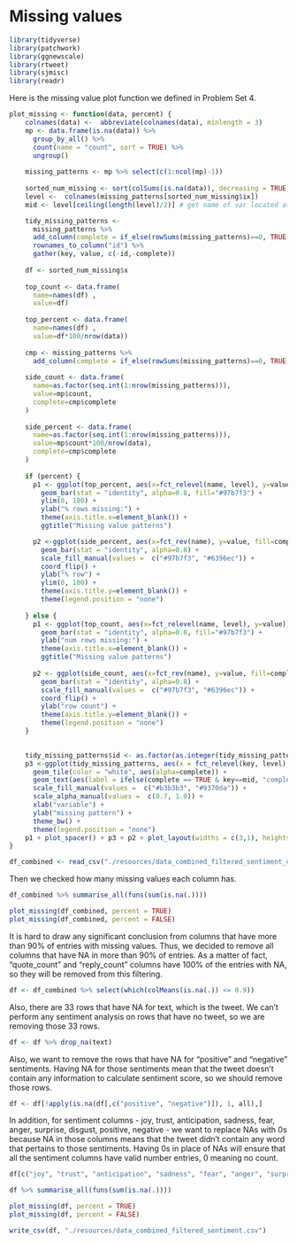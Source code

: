 # Missing values

```r
library(tidyverse)
library(patchwork)
library(ggnewscale)
library(rtweet)
library(sjmisc)
library(readr)
```

Here is the missing value plot function we defined in Problem Set 4.
```r
plot_missing <- function(data, percent) {
    colnames(data) <-  abbreviate(colnames(data), minlength = 3)
    mp <- data.frame(is.na(data)) %>%
      group_by_all() %>%
      count(name = "count", sort = TRUE) %>%
      ungroup()
    
    missing_patterns <- mp %>% select(c(1:ncol(mp)-1))
    
    sorted_num_missing <- sort(colSums(is.na(data)), decreasing = TRUE, index.return=TRUE)
    level <-  colnames(missing_patterns[sorted_num_missing$ix])
    mid <- level[ceiling(length(level)/2)] # get name of var located at the center of graph to put "complete case"

    tidy_missing_patterns <- 
      missing_patterns %>%
      add_column(complete = if_else(rowSums(missing_patterns)==0, TRUE, FALSE)) %>%
      rownames_to_column("id") %>%
      gather(key, value, c(-id,-complete))
    
    df <- sorted_num_missing$x
    
    top_count <- data.frame(
      name=names(df) ,  
      value=df)
    
    top_percent <- data.frame(
      name=names(df) ,  
      value=df*100/nrow(data))
    
    cmp <- missing_patterns %>%
      add_column(complete = if_else(rowSums(missing_patterns)==0, TRUE, FALSE))
    
    side_count <- data.frame(
      name=as.factor(seq.int(1:nrow(missing_patterns))),
      value=mp$count,
      complete=cmp$complete
    )
    
    side_percent <- data.frame(
      name=as.factor(seq.int(1:nrow(missing_patterns))),
      value=mp$count*100/nrow(data),
      complete=cmp$complete
    )
    
    if (percent) {
      p1 <- ggplot(top_percent, aes(x=fct_relevel(name, level), y=value)) + 
        geom_bar(stat = "identity", alpha=0.8, fill="#97b7f3") +
        ylim(0, 100) + 
        ylab("% rows missing:") + 
        theme(axis.title.x=element_blank()) +
        ggtitle("Missing value patterns")

      p2 <-ggplot(side_percent, aes(x=fct_rev(name), y=value, fill=complete)) + 
        geom_bar(stat = "identity", alpha=0.8) +
        scale_fill_manual(values =  c("#97b7f3", "#6396ec")) + 
        coord_flip() +
        ylab("% row") +
        ylim(0, 100) + 
        theme(axis.title.y=element_blank()) + 
        theme(legend.position = "none")
      
    } else {
      p1 <- ggplot(top_count, aes(x=fct_relevel(name, level), y=value)) + 
        geom_bar(stat = "identity", alpha=0.8, fill="#97b7f3") +
        ylab("num rows missing:") + 
        theme(axis.title.x=element_blank()) +
        ggtitle("Missing value patterns")
      
      p2 <- ggplot(side_count, aes(x=fct_rev(name), y=value, fill=complete)) + 
        geom_bar(stat = "identity", alpha=0.8) +
        scale_fill_manual(values =  c("#97b7f3", "#6396ec")) + 
        coord_flip() +
        ylab("row count") + 
        theme(axis.title.y=element_blank()) +
        theme(legend.position = "none")
    }
    

    tidy_missing_patterns$id <- as.factor(as.integer(tidy_missing_patterns$id))
    p3 <-ggplot(tidy_missing_patterns, aes(x = fct_relevel(key, level), y = fct_rev(id), fill = value)) +
      geom_tile(color = "white", aes(alpha=complete)) +
      geom_text(aes(label = ifelse(complete == TRUE & key==mid, "complete cases", ""))) + 
      scale_fill_manual(values =  c("#b3b3b3", "#9370da")) + 
      scale_alpha_manual(values =  c(0.7, 1.0)) + 
      xlab("variable") + 
      ylab("missing pattern") +
      theme_bw() + 
      theme(legend.position = "none")
    p1 + plot_spacer() + p3 + p2 + plot_layout(widths = c(3,1), heights = unit(c(2,1), c('cm','null')))
}
```

```r
df_combined <- read_csv("./resources/data_combined_filtered_sentiment_old.csv")
```

Then we checked how many missing values each column has.
```r
df_combined %>% summarise_all(funs(sum(is.na(.))))
```

```r
plot_missing(df_combined, percent = TRUE)
plot_missing(df_combined, percent = FALSE)
```

It is hard to draw any significant conclusion from columns that have more than 90% of entries with missing values. Thus, we decided to remove all columns that have NA in more than 90% of entries. As a matter of fact, "quote_count" and "reply_count" columns have 100% of the entries with NA, so they will be removed from this filtering. 

```r
df <- df_combined %>% select(which(colMeans(is.na(.)) <= 0.9))
```

Also, there are 33 rows that have NA for text, which is the tweet. We can't perform any sentiment analysis on rows that have no tweet, so we are removing those 33 rows.

```r
df <- df %>% drop_na(text)
```

Also, we want to remove the rows that have NA for "positive" and "negative" sentiments. Having NA for those sentiments mean that the tweet doesn't contain any information to calculate sentiment score, so we should remove those rows.

```r
df <- df[!apply(is.na(df[,c("positive", "negative")]), 1, all),]
```
In addition, for sentiment columns - joy, trust, anticipation, sadness, fear, anger, surprise, disgust, positive, negative - we want to replace NAs with 0s because NA in those columns means that the tweet didn't contain any word that pertains to those sentiments. Having 0s in place of NAs will ensure that all the sentiment columns have valid number entries, 0 meaning no count. 
```r
df[c("joy", "trust", "anticipation", "sadness", "fear", "anger", "surprise", "disgust", "positive", "negative")][is.na(df[c("joy", "trust", "anticipation", "sadness", "fear", "anger", "surprise", "disgust", "positive", "negative")])] <- 0
```

```r
df %>% summarise_all(funs(sum(is.na(.))))
```

```r
plot_missing(df, percent = TRUE)
plot_missing(df, percent = FALSE)
```

```r
write_csv(df, "./resources/data_combined_filtered_sentiment.csv")
```

